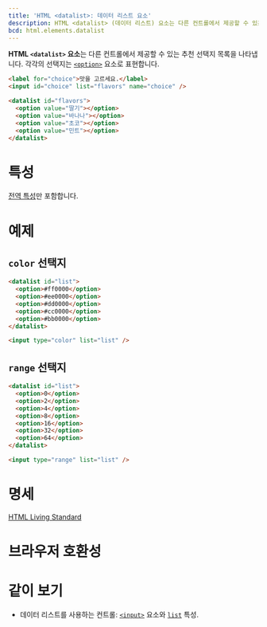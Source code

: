 ```yaml
---
title: 'HTML <datalist>: 데이터 리스트 요소'
description: HTML <datalist> (데이터 리스트) 요소는 다른 컨트롤에서 제공할 수 있는 추천 선택지 목록을 나타냅니다. 각각의 선택지는 <option> 요소로 표현합니다.
bcd: html.elements.datalist
---
```


**HTML `<datalist>` 요소**는 다른 컨트롤에서 제공할 수 있는 추천 선택지 목록을 나타냅니다. 각각의 선택지는 [`<option>`](https://developer.mozilla.org/en-US/docs/Web/HTML/Element/option) 요소로 표현합니다.

<HTMLDemo height={200}>

```html
<label for="choice">맛을 고르세요.</label>
<input id="choice" list="flavors" name="choice" />

<datalist id="flavors">
  <option value="딸기"></option>
  <option value="바나나"></option>
  <option value="초코"></option>
  <option value="민트"></option>
</datalist>
```

</HTMLDemo>

# 특성

[전역 특성](/docs/Web/HTML/Global_attributes)만 포함합니다.

# 예제

## `color` 선택지

```html name=color
<datalist id="list">
  <option>#ff0000</option>
  <option>#ee0000</option>
  <option>#dd0000</option>
  <option>#cc0000</option>
  <option>#bb0000</option>
</datalist>

<input type="color" list="list" />
```

<LiveExample name="color" height={40} />

## `range` 선택지

```html name=range
<datalist id="list">
  <option>0</option>
  <option>2</option>
  <option>4</option>
  <option>8</option>
  <option>16</option>
  <option>32</option>
  <option>64</option>
</datalist>

<input type="range" list="list" />
```

<LiveExample name="range" height={40} />

# 명세

[HTML Living Standard](https://html.spec.whatwg.org/multipage/forms.html#the-datalist-element)

# 브라우저 호환성

<BrowserCompat data={props.bcd} />

# 같이 보기

- 데이터 리스트를 사용하는 컨트롤: [`<input>`](./input) 요소와 [`list`](./input#term-list) 특성.
